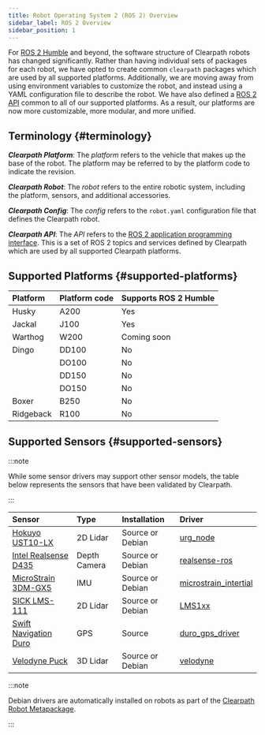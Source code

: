 ```yaml
---
title: Robot Operating System 2 (ROS 2) Overview
sidebar_label: ROS 2 Overview
sidebar_position: 1
---
```


For [ROS 2 Humble](https://docs.ros.org/en/humble/index.html) and beyond, the software structure of Clearpath robots has changed significantly. Rather than having individual sets of packages for each
robot, we have opted to create common `clearpath` packages which are used by all supported platforms. Additionally, we are moving away from using environment variables
to customize the robot, and instead using a YAML configuration file to describe the robot. We have also defined a [ROS 2 API](api/overview) common to all of our supported platforms. As a result,
our platforms are now more customizable, more modular, and more unified.

## Terminology {#terminology}

**_Clearpath Platform_**: The _platform_ refers to the vehicle that makes up the base of the robot. The platform may be referred to by
the platform code to indicate the revision.

**_Clearpath Robot_**: The _robot_ refers to the entire robotic system, including the platform, sensors, and additional accessories.

**_Clearpath Config_**: The _config_ refers to the `robot.yaml` configuration file that defines the Clearpath robot.

**_Clearpath API_**: The _API_ refers to the [ROS 2 application programming interface](api/overview). This is a set of ROS 2 topics and services defined
by Clearpath which are used by all supported Clearpath platforms.

## Supported Platforms {#supported-platforms}

| Platform  | Platform code | Supports ROS 2 Humble |
| :-------- | :------------ | :-------------------- |
| Husky     | A200          | Yes                   |
| Jackal    | J100          | Yes                   |
| Warthog   | W200          | Coming soon           |
| Dingo     | DD100         | No                    |
|           | DO100         | No                    |
|           | DD150         | No                    |
|           | DO150         | No                    |
| Boxer     | B250          | No                    |
| Ridgeback | R100          | No                    |


## Supported Sensors {#supported-sensors}

:::note

While some sensor drivers may support other sensor models, the table below represents the
sensors that have been validated by Clearpath.

:::

| Sensor                                                                           | Type         | Installation     | Driver                                                                                      |
| :------------------------------------------------------------------------------- | :----------- | :--------------- | :------------------------------------------------------------------------------------------ |
| [Hokuyo UST10-LX](../robots/accessories/sensors/lidar_2d/hokuyo_ust10_lx.mdx)        | 2D Lidar     | Source or Debian | [urg_node](https://github.com/ros-drivers/urg_node)                                         |
| [Intel Realsense D435](../robots/accessories/sensors/cameras/realsense_d435.mdx)     | Depth Camera | Source or Debian | [realsense-ros](https://github.com/IntelRealSense/realsense-ros/tree/ros2-development)      |
| [MicroStrain 3DM-GX5](../robots/accessories/sensors/imu/microstrain_3dm_gx5.mdx)     | IMU          | Source or Debian | [microstrain_intertial](https://github.com/LORD-MicroStrain/microstrain_inertial/tree/ros2) |
| [SICK LMS-111](../robots/accessories/sensors/lidar_2d/sick_lms111.mdx)               | 2D Lidar     | Source or Debian | [LMS1xx](https://github.com/clearpathrobotics/LMS1xx)                                       |
| [Swift Navigation Duro](../robots/accessories/sensors/gps/swift_navigation_duro.mdx) | GPS          | Source           | [duro_gps_driver](https://github.com/szenergy/duro_gps_driver/tree/ros2-humble)             |
| [Velodyne Puck](../robots/accessories/sensors/lidar_3d/velodyne_puck.mdx)            | 3D Lidar     | Source or Debian | [velodyne](https://github.com/ros-drivers/velodyne/tree/ros2)                               |


:::note

Debian drivers are automatically installed on robots as part of the [Clearpath Robot Metapackage](../ros/installation/robot.mdx#clearpath-robot-metapackage).

:::
